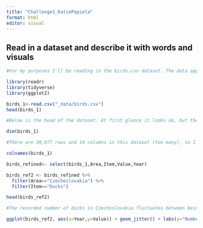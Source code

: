 ```yaml
---
title: "Challenge1_KatiePopiela"
format: html
editor: visual
---
```


## Read in a dataset and describe it with words and visuals

```r
#For my purposes I'll be reading in the birds.csv dataset. The data appears to record the number of various birds (ducks, geese, chickens, etc.) in different countries during the mid 20th-early 21st century. 

library(readr)
library(tidyverse)
library(ggplot2)

birds_1<-read.csv("_data/birds.csv")
head(birds_1)

#Below is the head of the dataset. At first glance it looks ok, but the dimensions, as I will show, require the data to be trimmed down. 
```

```r
dim(birds_1)

#There are 30,977 rows and 14 columns in this dataset (too many), so I will use the select function(s) to isolate specific variables; I want to look at the record of duck numbers in Czechoslovakia.
```

```r
colnames(birds_1)
```

```r
birds_refined<- select(birds_1,Area,Item,Value,Year)

birds_ref2 <- birds_refined %>%
  filter(Area=="Czechoslovakia") %>%
  filter(Item=="Ducks")

head(birds_ref2)
```

```r
#The recorded number of ducks in Czechoslovakia fluctuates between being in the 300,000s and the 700,000s. Lets visualize it!

ggplot(birds_ref2, aes(x=Year,y=Value)) + geom_jitter() + labs(y="Number of Ducks by 1000")
```
